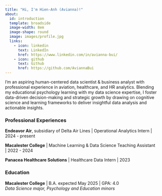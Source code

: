 ```yaml
---
title: "Hi, I'm Hien-Anh (Avianna)!"
about:
  id: introduction
  template: broadside
  image-width: 8em
  image-shape: round
  image: images/profile.jpg
  links:
    - icon: linkedin
      text: LinkedIn
      href: https://www.linkedin.com/in/avianna-bui/
    - icon: github
      text: Github
      href: https://github.com/AviannaBui
---
```


:::{#introduction}

I'm an aspiring human-centered data scientist & business analyst with professional experience in aviation, healthcare, and HR analytics. Blending my educational psychology learning with my data science expertise, I foster data-driven decision-making and strategic growth by drawing on cognitive science and learning frameworks to deliver insightful data analysis and actionable insights. 

### Professional Experiences

**Endeavor Air**, subsidiary of Delta Air Lines | Operational Analytics Intern | 2024 - present

**Macalester College** | Machine Learning & Data Science Teaching Assistant | 2022 - 2024

**Panacea Healthcare Solutions** | Healthcare Data Intern | 2023

### Education

**Macalester College** | B.A. expected May 2025 | GPA: 4.0<br>
*Data Science major, Psychology and Education minors*

:::








